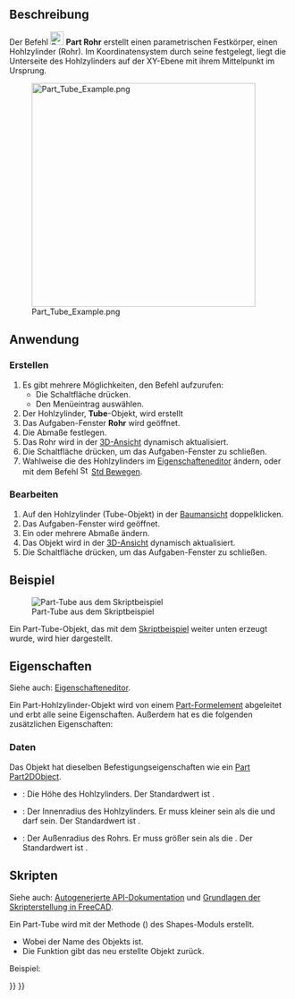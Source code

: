 <languages/>

{{Docnav/de
|[[Part_Torus/de|Torus]]
|[[Part_Primitives/de|Grundelemente]]
|[[Part_Workbench/de|Part]]
|IconL=Part_Torus.svg
|IconR=Part_Primitives.svg
|IconC=Workbench_Part.svg
}}

{{GuiCommand/de
|Name=Part Tube
|Name/de=Part Rohr
|MenuLocation=Part → Grundkörper → Hohlzylinder erstellen...
|Workbenches=[[Part_Workbench/de|Part]]
|Version=0.19
|SeeAlso=[[Part_Primitives/de|Part Grundelemente]]
}}

<span id="Description"></span>
==Beschreibung==

Der Befehl [[Image:Part_Tube.svg|24px]] '''Part Rohr''' erstellt einen parametrischen Festkörper, einen Hohlzylinder (Rohr). Im Koordinatensystem durch seine {{PropertyData/de|Placement}} festgelegt, liegt die Unterseite des Hohlzylinders auf der XY-Ebene mit ihrem Mittelpunkt im Ursprung.

[[Image:Part_Tube_Example.png|400px]]

<span id="Usage"></span>
==Anwendung==

<span id="Create"></span>
===Erstellen===

# Es gibt mehrere Möglichkeiten, den Befehl aufzurufen:
#* Die Schaltfläche {{Button|[[Image:Part_Tube.svg|16px]] [[Part_Tube/de|Hohlzylinder erstellen]]}} drücken.
#* Den Menüeintrag {{MenuCommand|Part → Grundkörper → [[Image:Part_Tube.svg|16px]] Hohlzylinder erstellen}} auswählen.
# Der Hohlzylinder, '''Tube'''-Objekt, wird erstellt
# Das Aufgaben-Fenster '''Rohr''' wird geöffnet.
# Die Abmaße festlegen.
# Das Rohr wird in der [[3D_view/de|3D-Ansicht]] dynamisch aktualisiert.
# Die Schaltfläche {{Button|OK}} drücken, um das Aufgaben-Fenster zu schließen.
# Wahlweise die {{PropertyData/de|Placement}} des Hohlzylinders im [[Property_editor/de|Eigenschafteneditor]] ändern, oder mit dem Befehl [[Image:Std_TransformManip.svg|16px]] [[Std_TransformManip/de|Std Bewegen]].

<span id="Edit"></span>
===Bearbeiten===

# Auf den Hohlzylinder (Tube-Objekt) in der [[Tree_View/de|Baumansicht]] doppelklicken.
# Das Aufgaben-Fenster {{MenuCommand|Rohr}} wird geöffnet.
# Ein oder mehrere Abmaße ändern.
# Das Objekt wird in der [[3D_View/de|3D-Ansicht]] dynamisch aktualisiert.
# Die Schaltfläche {{Button|OK}} drücken, um das Aufgaben-Fenster zu schließen.

<span id="Example"></span>
==Beispiel==

[[Image:Part_Tube_Scripting_Example.png|thumb|Part-Tube aus dem Skriptbeispiel]]

Ein Part-Tube-Objekt, das mit dem [[#Skripten|Skriptbeispiel]] weiter unten erzeugt wurde, wird hier dargestellt.

<span id="Properties"></span>
==Eigenschaften==

Siehe auch: [[Property_editor/de|Eigenschafteneditor]].

Ein Part-Hohlzylinder-Objekt wird von einem [[Part_Feature/de|Part-Formelement]] abgeleitet und erbt alle seine Eigenschaften. Außerdem hat es die folgenden zusätzlichen Eigenschaften:

<span id="Data"></span>
===Daten===

{{TitleProperty|Attachment}}

Das Objekt hat dieselben Befestigungseigenschaften wie ein [[Part_Part2DObject/de#Daten|Part Part2DObject]].

{{TitleProperty|Tube}}

* {{PropertyData/de|Height|Length}}: Die Höhe des Hohlzylinders. Der Standardwert ist {{Value|10mm}}.
* {{PropertyData/de|Inner Radius|Length}}: Der Innenradius des Hohlzylinders. Er muss kleiner sein als die {{PropertyData/de|Outer Radius}} und darf {{Value|0}} sein. Der Standardwert ist {{Value|2mm}}.
* {{PropertyData/de|Outer Radius|Length}}: Der Außenradius des Rohrs. Er muss größer sein als die {{PropertyData/de|Inner Radius}}. Der Standardwert ist {{Value|5mm}}.

<span id="Scripting"></span>
==Skripten==

Siehe auch: [https://freecad.github.io/SourceDoc/ Autogenerierte API-Dokumentation] und [[FreeCAD_Scripting_Basics/de|Grundlagen der Skripterstellung in FreeCAD]].

Ein Part-Tube wird mit der Methode {{Incode|addTube()}} ({{Version/de|0.20}}) des Shapes-Moduls erstellt.

{{Code|code=
tube = Shapes.addTube(FreeCAD.ActiveDocument, "myTube")
}}

* Wobei {{Incode|"myTube"}} der Name des Objekts ist.
* Die Funktion gibt das neu erstellte Objekt zurück.

Beispiel:

{{Code|code=
import FreeCAD as App
from BasicShapes import Shapes

doc = App.activeDocument()

tube = Shapes.addTube(FreeCAD.ActiveDocument, "myTube")
tube.Height = 20
tube.InnerRadius = 2
tube.OuterRadius = 3
tube.Placement = App.Placement(App.Vector(2, 4, 5), App.Rotation(60, 60, 30))

doc.recompute()
}}


{{Docnav/de
|[[Part_Torus/de|Torus]]
|[[Part_Primitives/de|Grundelemente]]
|[[Part_Workbench/de|Part]]
|IconL=Part_Torus.svg
|IconR=Part_Primitives.svg
|IconC=Workbench_Part.svg
}}

{{Part_Tools_navi{{#translation:}}}}
{{Userdocnavi{{#translation:}}}}